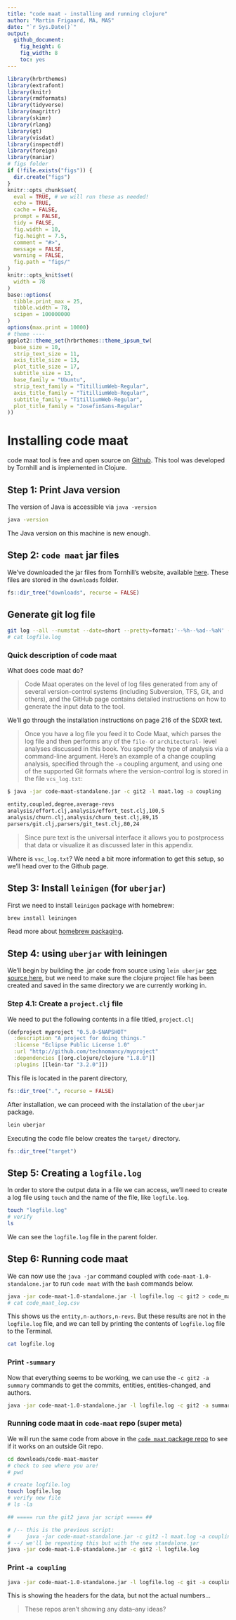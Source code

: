 ```yaml
---
title: "code maat - installing and running clojure"
author: "Martin Frigaard, MA, MAS"
date: "`r Sys.Date()`"
output: 
  github_document: 
    fig_height: 6
    fig_width: 8
    toc: yes
---
```


```r
library(hrbrthemes)
library(extrafont)
library(knitr)
library(rmdformats)
library(tidyverse)
library(magrittr)
library(skimr)
library(rlang)
library(gt)
library(visdat)
library(inspectdf)
library(foreign)
library(naniar)
# figs folder
if (!file.exists("figs")) {
  dir.create("figs")
}
knitr::opts_chunk$set(
  eval = TRUE, # we will run these as needed!
  echo = TRUE,
  cache = FALSE,
  prompt = FALSE,
  tidy = FALSE,
  fig.width = 10,
  fig.height = 7.5,
  comment = "#>",
  message = FALSE,
  warning = FALSE,
  fig.path = "figs/"
)
knitr::opts_knit$set(
  width = 78
)
base::options(
  tibble.print_max = 25,
  tibble.width = 78,
  scipen = 100000000
)
options(max.print = 10000)
# theme ----
ggplot2::theme_set(hrbrthemes::theme_ipsum_tw(
  base_size = 10,
  strip_text_size = 11,
  axis_title_size = 13,
  plot_title_size = 17,
  subtitle_size = 13,
  base_family = "Ubuntu",
  strip_text_family = "TitilliumWeb-Regular",
  axis_title_family = "TitilliumWeb-Regular",
  subtitle_family = "TitilliumWeb-Regular",
  plot_title_family = "JosefinSans-Regular"
))
```

# Installing code maat 

code maat tool is free and open source on [Github](https://github.com/adamtornhill/code-maat). This tool was developed by Tornhill and is implemented in Clojure. 

## Step 1: Print Java version 

The version of Java is accessible via `java -version`

```bash
java -version
```

The Java version on this machine is new enough.

## Step 2: `code maat` jar files

We've downloaded the jar files from Tornhill's website, available [here](http://adamtornhill.com/code/maatdistro.htm). These files are stored in the `downloads` folder. 

```r
fs::dir_tree("downloads", recurse = FALSE)
```

## Generate git log file

```bash
git log --all --numstat --date=short --pretty=format:'--%h--%ad--%aN' --no-renames --after=2018-01-31 > logfile.log
# cat logfile.log
```


### Quick description of code maat

What does code maat do?

> Code Maat operates on the level of log files generated from any of several version-control systems (including Subversion, TFS, Git, and others), and the GitHub page contains detailed instructions on how to generate the input data to the tool. 

We'll go through the installation instructions on page 216 of the SDXR text. 

> Once you have a log file you feed it to Code Maat, which parses the log file and then performs any of the `file-` or `architectural-` level analyses discussed in this book. You specify the type of analysis via a command-line argument. Here’s an example of a change coupling analysis, specified through the `-a` coupling argument, and using one of the supported Git formats where the version-control log is stored in the file `vcs_log.txt`:

```bash
$ java -jar code-maat-standalone.jar -c git2 -l maat.log -a coupling

entity,coupled,degree,average-revs
analysis/effort.clj,analysis/effort_test.clj,100,5
analysis/churn.clj,analysis/churn_test.clj,89,15
parsers/git.clj,parsers/git_test.clj,80,24
```

> Since pure text is the universal interface it allows you to postprocess that data or visualize it as discussed later in this appendix.

Where is `vsc_log.txt`? We need a bit more information to get this setup, so we'll head over to the Github page. 

## Step 3: Install `leinigen` (for `uberjar`)

First we need to install `leinigen` package with homebrew: 

```bash
brew install leiningen
```

Read more about [homebrew packaging](https://github.com/technomancy/leiningen/wiki/Packaging).

## Step 4: using `uberjar` with leiningen

We'll begin by building the .jar code from source using `lein uberjar` [see source here](https://github.com/adamtornhill/code-maat#usage), but we need to make sure the clojure project file has been created and saved in the same directory we are currently working in.

### Step 4.1: Create a `project.clj` file

We need to put the following contents in a file titled, `project.clj`

```clojure
(defproject myproject "0.5.0-SNAPSHOT"
  :description "A project for doing things."
  :license "Eclipse Public License 1.0"
  :url "http://github.com/technomancy/myproject"
  :dependencies [[org.clojure/clojure "1.8.0"]]
  :plugins [[lein-tar "3.2.0"]])
```

This file is located in the parent directory, 

```r
fs::dir_tree(".", recurse = FALSE)
```

After installation, we can proceed with the installation of the `uberjar` package.  

```bash
lein uberjar
```

Executing the code file below creates the `target/` directory.

```r
fs::dir_tree("target")
```

## Step 5: Creating a `logfile.log`

In order to store the output data in a file we can access, we'll need to create a log file using `touch` and the name of the file, like `logfile.log`.

```bash
touch "logfile.log"
# verify
ls
```

We can see the `logfile.log` file in the parent folder. 

## Step 6: Running code maat 


We can now use the `java -jar` command coupled with `code-maat-1.0-standalone.jar` to run `code maat` with the `bash` commands below.

```bash
java -jar code-maat-1.0-standalone.jar -l logfile.log -c git2 > code_maat_log.csv
# cat code_maat_log.csv
```

This shows us the `entity,n-authors,n-revs`. But these results are not in the `logfile.log` file, and we can tell by printing the contents of `logfile.log` file to the Terminal.

```bash
cat logfile.log
```

### Print `-summary`

Now that everything seems to be working, we can use the `-c git2 -a summary` commands to get the commits, entities, entities-changed, and authors. 

```bash
java -jar code-maat-1.0-standalone.jar -l logfile.log -c git2 -a summary
```

### Running code maat in `code-maat` repo (super meta)

We will run the same code from above in the [`code maat` package repo](https://github.com/adamtornhill/code-maat) to see if it works on an outside Git repo. 

```bash
cd downloads/code-maat-master
# check to see where you are!
# pwd

# create logfile.log
touch logfile.log
# verify new file
# ls -la 

## ===== run the git2 java jar script ===== ##

# /-- this is the previous script:
#     java -jar code-maat-standalone.jar -c git2 -l maat.log -a coupling 
# --/ we'll be repeating this but with the new standalone.jar
java -jar code-maat-1.0-standalone.jar -c git2 -l logfile.log
```

### Print `-a coupling`

```bash
java -jar code-maat-1.0-standalone.jar -l logfile.log -c git -a coupling
```

This is showing the headers for the data, but not the actual numbers...

>  These repos aren't showing any data--any ideas?

```bash

```


